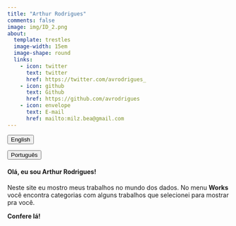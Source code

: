 ```yaml
---
title: "Arthur Rodrigues"
comments: false
image: img/ID_2.png
about:
  template: trestles
  image-width: 15em
  image-shape: round
  links:
    - icon: twitter
      text: twitter
      href: https://twitter.com/avrodrigues_
    - icon: github
      text: Github
      href: https://github.com/avrodrigues
    - icon: envelope
      text: E-mail
      href: mailto:milz.bea@gmail.com
---
```



::: {.btn-group role="group"}
<a href="index.html"> <button type="button" class="btn btn-primary btn-sm">English</button></a> 

<a href="index-pt.html"> <button type="button" class="btn btn-primary active btn-sm">Português</button></a>
:::


:::{#hero-heading}

#### Olá, eu sou **Arthur Rodrigues**!

Neste site eu mostro meus trabalhos no mundo dos dados. 
No menu **Works** você encontra categorias com alguns trabalhos que selecionei para mostrar pra você. 

**Confere lá!**

:::
